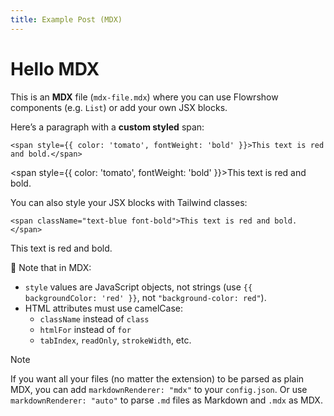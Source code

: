 ```yaml
---
title: Example Post (MDX)
---
```


# Hello MDX

This is an **MDX** file (`mdx-file.mdx`) where you can use Flowrshow components (e.g. `List`) or add your own JSX blocks.

Here’s a paragraph with a **custom styled** span:

```
<span style={{ color: 'tomato', fontWeight: 'bold' }}>This text is red and bold.</span>
```

<span style={{ color: 'tomato', fontWeight: 'bold' }}>This text is red and bold.</span>

You can also style your JSX blocks with Tailwind classes:

```
<span className="text-blue font-bold">This text is red and bold.</span>
```

<span className="text-blue font-bold">This text is red and bold.</span>

🧠 Note that in MDX:
- `style` values are JavaScript objects, not strings (use `{{ backgroundColor: 'red' }}`, not `"background-color: red"`).
- HTML attributes must use camelCase:
  - `className` instead of `class`
  - `htmlFor` instead of `for`
  - `tabIndex`, `readOnly`, `strokeWidth`, etc.

> [!note]
> If you want all your files (no matter the extension) to be parsed as plain MDX, you can add `markdownRenderer: "mdx"` to your `config.json`. Or use `markdownRenderer: "auto"` to parse `.md` files as Markdown and `.mdx` as MDX.
